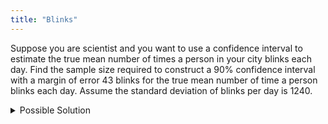 ```yaml
---
title: "Blinks"
---
```


Suppose you are scientist and you want to use a confidence interval to estimate the true mean number of times a person in your city blinks each day. Find the sample size required to construct a 90% confidence interval with a margin of error 43 blinks for the true mean number of time a person blinks each day. Assume the standard deviation of blinks per day is 1240.

<details>

<summary>Possible Solution</summary>

$z^* = 1.645$ (because we want a confidence level of 90%)

$m = 43$

$\sigma = 1240$

$n = \left(\frac{z^* \sigma}{m}\right)^2 = \left(\frac{(1.645)(1240)}{1240}\right)^2 = 2250.29$

We need a sample size of at least 2251. *Remember to round up to the next integer with sample size calculations.*

</details>

<!--- Adapted from Lesson 17 Hmk Quiz --->

<!--- Winter 2023 Computation Practice #18 --->
